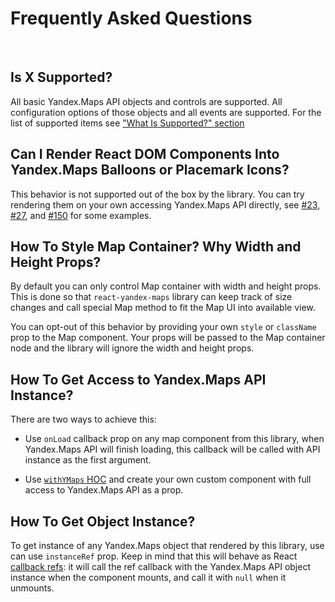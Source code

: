 
<Meta title="FAQ" />

# Frequently Asked Questions

<br />

## Is X Supported?

All basic Yandex.Maps API objects and controls are supported. All configuration
options of those objects and all events are supported. For the list of supported
items see ["What Is Supported?" section](/#what-is-supported)

## Can I Render React DOM Components Into Yandex.Maps Balloons or Placemark Icons?

This behavior is not supported out of the box by the library. You can try
rendering them on your own accessing Yandex.Maps API directly, see
[#23](https://github.com/gribnoysup/react-yandex-maps/issues/23),
[#27](https://github.com/gribnoysup/react-yandex-maps/issues/27), and
[#150](https://github.com/gribnoysup/react-yandex-maps/issues/150) for some
examples.

## How To Style Map Container? Why Width and Height Props?

By default you can only control Map container with width and height props. This
is done so that `react-yandex-maps` library can keep track of size changes and
call special Map method to fit the Map UI into available view.

You can opt-out of this behavior by providing your own `style` or `className`
prop to the Map component. Your props will be passed to the Map container node
and the library will ignore the width and height props.

## How To Get Access to Yandex.Maps API Instance?

There are two ways to achieve this:

- Use `onLoad` callback prop on any map component from this library, when
  Yandex.Maps API will finish loading, this callback will be called with API
  instance as the first argument.

- Use [`withYMaps` HOC][withymaps] and create your own custom component with
  full access to Yandex.Maps API as a prop.

[withymaps]: /provider-consumer/with-ymaps-hoc

## How To Get Object Instance?

To get instance of any Yandex.Maps object that rendered by this library, use can
use `instanceRef` prop. Keep in mind that this will behave as React [callback
refs][]: it will call the ref callback with the Yandex.Maps API object instance
when the component mounts, and call it with `null` when it unmounts.

[callback refs]: https://reactjs.org/docs/refs-and-the-dom.html#callback-refs
